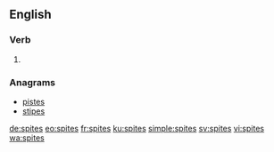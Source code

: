 ==English==

===Verb===
{{head|en}}

# {{en-third-person singular of|spite}}

===Anagrams===
* [[pistes#English|pistes]]
* [[stipes#English|stipes]]

[[de:spites]]
[[eo:spites]]
[[fr:spites]]
[[ku:spites]]
[[simple:spites]]
[[sv:spites]]
[[vi:spites]]
[[wa:spites]]